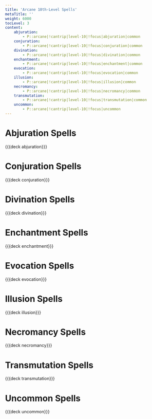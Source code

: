 ```yaml
---
title: 'Arcane 10th-Level Spells'
metaTitle: ''
weight: 6000
tocLevel: 3
content:
    abjuration:
        - P::arcane|!cantrip|level-10|!focus|abjuration|common
    conjuration:
        - P::arcane|!cantrip|level-10|!focus|conjuration|common
    divination:
        - P::arcane|!cantrip|level-10|!focus|divination|common
    enchantment:
        - P::arcane|!cantrip|level-10|!focus|enchantment|common
    evocation:
        - P::arcane|!cantrip|level-10|!focus|evocation|common
    illusion:
        - P::arcane|!cantrip|level-10|!focus|illusion|common
    necromancy:
        - P::arcane|!cantrip|level-10|!focus|necromancy|common
    transmutation:
        - P::arcane|!cantrip|level-10|!focus|transmutation|common
    uncommon:
        - P::arcane|!cantrip|level-10|!focus|uncommon
---
```


# Abjuration Spells

{{{deck abjuration}}}

# Conjuration Spells

{{{deck conjuration}}}

# Divination Spells

{{{deck divination}}}

# Enchantment Spells

{{{deck enchantment}}}

# Evocation Spells

{{{deck evocation}}}

# Illusion Spells

{{{deck illusion}}}

# Necromancy Spells

{{{deck necromancy}}}

# Transmutation Spells

{{{deck transmutation}}}

# Uncommon Spells

{{{deck uncommon}}}
